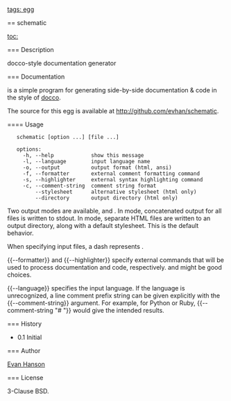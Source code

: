[[tags: egg]]

== schematic

[[toc:]]

=== Description

docco-style documentation generator

=== Documentation

{{schematic}} is a simple program for generating side-by-side documentation
& code in the style of [[http://jashkenas.github.com/docco/|docco]].

The source for this egg is available at [[http://github.com/evhan/schematic]].

==== Usage

    schematic [option ...] [file ...]

    options:
      -h, --help            show this message
      -l, --language        input language name
      -o, --output          output format (html, ansi)
      -f, --formatter       external comment formatting command
      -s, --highlighter     external syntax highlighting command
      -c, --comment-string  comment string format
          --stylesheet      alternative stylesheet (html only)
          --directory       output directory (html only)

Two output modes are available, {{ansi}} and {{html}}. In {{ansi}} mode, concatenated
output for all files is written to stdout. In {{html}} mode, separate HTML files
are written to an output directory, along with a default stylesheet. This is the
default behavior.

When specifying input files, a dash represents {{stdin}}.

{{--formatter}} and {{--highlighter}} specify external commands that will be
used to process documentation and code, respectively. {{markdown}} and
{{highlight}} might be good choices.

{{--language}} specifies the input language. If the language is unrecognized, a
line comment prefix string can be given explicitly with the {{--comment-string}}
argument. For example, for Python or Ruby, {{--comment-string "# "}} would give
the intended results.

=== History

* 0.1 Initial

=== Author

[[Evan Hanson]]

=== License

3-Clause BSD.
